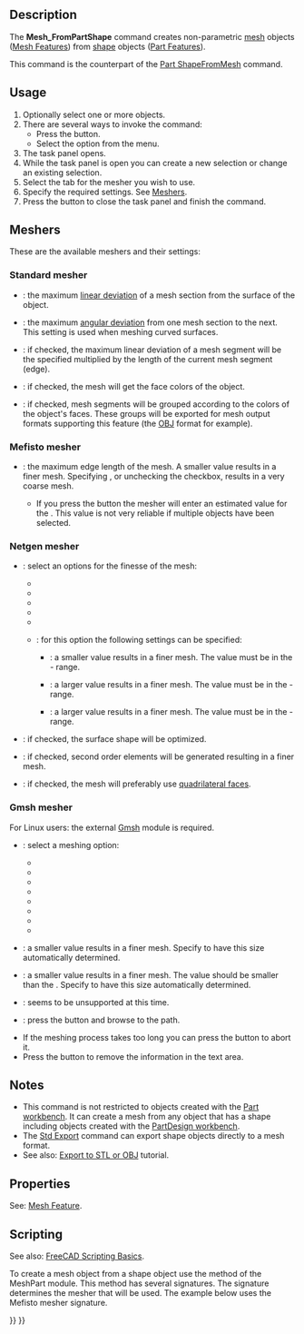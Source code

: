 <languages/>
<translate>

<!--T:1-->
{{Docnav
|[[Mesh_Export|Export]]
|[[Mesh_RemeshGmsh|RemeshGmsh]]
|[[Mesh_Workbench|Mesh]]
|IconL=Mesh_Export.svg
|IconR=Mesh_RemeshGmsh.svg
|IconC=Workbench_Mesh.svg
}}

<!--T:2-->
{{GuiCommand
|Name=Mesh FromPartShape
|MenuLocation=Meshes → Mesh From Shape
|Workbenches=[[Mesh_Workbench|Mesh]]
}}

==Description== <!--T:26-->

<!--T:3-->
The '''Mesh_FromPartShape''' command creates non-parametric [[Mesh|mesh]] objects ([[Mesh_Feature|Mesh Features]]) from [[Shape|shape]] objects ([[Part_Feature|Part Features]]).

<!--T:40-->
This command is the counterpart of the [[Part_ShapeFromMesh|Part ShapeFromMesh]] command.

==Usage== <!--T:4-->

<!--T:5-->
# Optionally select one or more objects.
# There are several ways to invoke the command:
#* Press the {{Button|[[Image:Mesh_FromPartShape.svg|16px]] [[Mesh_FromPartShape|Mesh From Shape]]}} button.
#* Select the {{MenuCommand|Meshes → [[Image:Mesh_FromPartShape.svg|16px]] Mesh From Shape}} option from the menu.
# The {{MenuCommand|Tessellation}} task panel opens.
# While the task panel is open you can create a new selection or change an existing selection.
# Select the tab for the mesher you wish to use.
# Specify the required settings. See [[#Meshers|Meshers]].
# Press the {{Button|OK}} button to close the task panel and finish the command.

==Meshers== <!--T:7-->

<!--T:8-->
These are the available meshers and their settings:

===Standard mesher=== <!--T:9-->

<!--T:11-->
* {{MenuCommand|Surface deviation}}: the maximum [https://www.opencascade.com/doc/occt-7.3.0/overview/html/occt_user_guides__modeling_algos.html#occt_modalg_11_2 linear deviation] of a mesh section from the surface of the object.
* {{MenuCommand|Angular deviation}}: the maximum [https://www.opencascade.com/doc/occt-7.3.0/overview/html/occt_user_guides__modeling_algos.html#occt_modalg_11_2 angular deviation] from one mesh section to the next. This setting is used when meshing curved surfaces.
* {{MenuCommand|Relative surface deviation}}: if checked, the maximum linear deviation of a mesh segment will be the specified {{MenuCommand|Surface deviation}} multiplied by the length of the current mesh segment (edge).
* {{MenuCommand|Apply face colors to mesh}}: if checked, the mesh will get the face colors of the object.
* {{MenuCommand|Define segments by face colors}}: if checked, mesh segments will be grouped according to the colors of the object's faces. These groups will be exported for mesh output formats supporting this feature (the [https://en.wikipedia.org/wiki/Wavefront_.obj_file OBJ] format for example).

===Mefisto mesher=== <!--T:12-->

<!--T:14-->
* {{MenuCommand|Maximum edge length}}: the maximum edge length of the mesh. A smaller value results in a finer mesh. Specifying {{Value|0}}, or unchecking the checkbox, results in a very coarse mesh.
** If you press the {{Button|Estimate}} button the mesher will enter an estimated value for the {{MenuCommand|Maximum edge length}}. This value is not very reliable if multiple objects have been selected.

===Netgen mesher=== <!--T:15-->

<!--T:17-->
* {{MenuCommand|Fineness}}: select an options for the finesse of the mesh:
** {{MenuCommand|Very coarse}}
** {{MenuCommand|Coarse}}
** {{MenuCommand|Moderate}}
** {{MenuCommand|Fine}}
** {{MenuCommand|Very fine}}
** {{MenuCommand|User defined}}: for this option the following settings can be specified:
*** {{MenuCommand|Mesh size grading}}: a smaller value results in a finer mesh. The value must be in the {{Value|0.1}} - {{Value|1.0}} range.
*** {{MenuCommand|Element per edge}}: a larger value results in a finer mesh. The value must be in the {{Value|0.2}} - {{Value|10.0}} range.
*** {{MenuCommand|Element per curvature radius}}: a larger value results in a finer mesh. The value must be in the {{Value|0.2}} - {{Value|10}} range.
*{{MenuCommand|Optimize surface}}: if checked, the surface shape will be optimized.
*{{MenuCommand|Second order elements}}: if checked, second order elements will be generated resulting in a finer mesh.
*{{MenuCommand|Quad dominated}}: if checked, the mesh will preferably use [https://en.wikipedia.org/wiki/Types_of_mesh#Two-dimensional quadrilateral faces].

===Gmsh mesher=== <!--T:27-->

<!--T:29-->
For Linux users: the external [https://gmsh.info/ Gmsh] module is required.

<!--T:30-->
* {{MenuCommand|Meshing}}: select a meshing option:
** {{MenuCommand|Automatic}}
** {{MenuCommand|Adaptive}}
** {{MenuCommand|Delaunay}}
** {{MenuCommand|Frontal}}
** {{MenuCommand|BAMG}}
** {{MenuCommand|Frontal quad}}
** {{MenuCommand|Parallelograms}}
** {{MenuCommand|Quasi-structured quad}}
* {{MenuCommand|Max. element size}}: a smaller value results in a finer mesh. Specify {{Value|0}} to have this size automatically determined.
* {{MenuCommand|Min. element size}}: a smaller value results in a finer mesh. The value should be smaller than the {{MenuCommand|Max. element size}}. Specify {{Value|0}} to have this size automatically determined.
* {{MenuCommand|Angle}}: seems to be unsupported at this time.
* {{MenuCommand|Path}}: press the {{Button|...}} button and browse to the {{FileName|gmsh.exe}} path.
* If the meshing process takes too long you can press the {{Button|Kill}} button to abort it.
* Press the {{Button|Clear}} button to remove the information in the text area. <!--Because the task panel closes the Clear button cannot be used with this command. But the same task panel is used for the Mesh_RemeshGmsh command-->

==Notes== <!--T:22-->

<!--T:31-->
* This command is not restricted to objects created with the [[Part_Workbench|Part workbench]]. It can create a mesh from any object that has a shape including objects created with the [[PartDesign_Workbench|PartDesign workbench]].
* The [[Std_Export|Std Export]] command can export shape objects directly to a mesh format.
* See also: [[Export_to_STL_or_OBJ|Export to STL or OBJ]] tutorial.

==Properties== <!--T:37-->

<!--T:38-->
See: [[Mesh_Feature|Mesh Feature]].

==Scripting== <!--T:19-->

<!--T:39-->
See also: [[FreeCAD_Scripting_Basics|FreeCAD Scripting Basics]].

<!--T:20-->
To create a mesh object from a shape object use the {{incode|meshFromShape}} method of the MeshPart module. This method has several signatures. The signature determines the mesher that will be used. The example below uses the Mefisto mesher signature.

</translate>
{{Code|code=
import FreeCAD, Part, Mesh, MeshPart

cyl = FreeCAD.ActiveDocument.addObject("Part::Cylinder", "Cylinder")
FreeCAD.ActiveDocument.recompute()

msh = FreeCAD.ActiveDocument.addObject("Mesh::Feature", "Mesh")
msh.Mesh = MeshPart.meshFromShape(Shape=cyl.Shape, MaxLength=1)
msh.ViewObject.DisplayMode = "Flat Lines"
}}
<translate>


<!--T:23-->
{{Docnav
|[[Mesh_Export|Export]]
|[[Mesh_RemeshGmsh|RemeshGmsh]]
|[[Mesh_Workbench|Mesh]]
|IconL=Mesh_Export.svg
|IconR=Mesh_RemeshGmsh.svg
|IconC=Workbench_Mesh.svg
}}

</translate>
{{Mesh Tools navi{{#translation:}}}}
{{Userdocnavi{{#translation:}}}}
{{clear}}